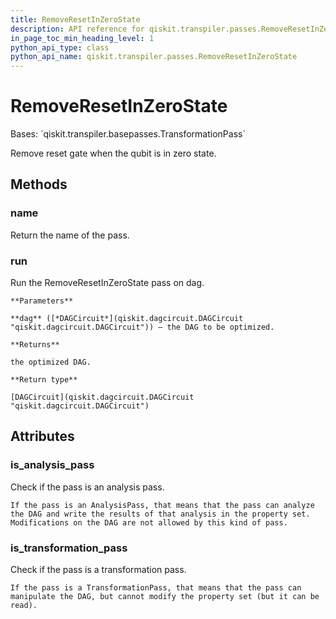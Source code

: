 ```yaml
---
title: RemoveResetInZeroState
description: API reference for qiskit.transpiler.passes.RemoveResetInZeroState
in_page_toc_min_heading_level: 1
python_api_type: class
python_api_name: qiskit.transpiler.passes.RemoveResetInZeroState
---
```


# RemoveResetInZeroState

<Class id="qiskit.transpiler.passes.RemoveResetInZeroState" isDedicatedPage={true} github="https://github.com/qiskit/qiskit/tree/stable/0.19/qiskit/transpiler/passes/optimization/remove_reset_in_zero_state.py" signature="RemoveResetInZeroState(*args, **kwargs)" modifiers="class">
  Bases: `qiskit.transpiler.basepasses.TransformationPass`

  Remove reset gate when the qubit is in zero state.

  ## Methods

  <span id="qiskit-transpiler-passes-removeresetinzerostate-name" />

  ### name

  <Function id="qiskit.transpiler.passes.RemoveResetInZeroState.name" signature="RemoveResetInZeroState.name()">
    Return the name of the pass.
  </Function>

  <span id="qiskit-transpiler-passes-removeresetinzerostate-run" />

  ### run

  <Function id="qiskit.transpiler.passes.RemoveResetInZeroState.run" signature="RemoveResetInZeroState.run(dag)">
    Run the RemoveResetInZeroState pass on dag.

    **Parameters**

    **dag** ([*DAGCircuit*](qiskit.dagcircuit.DAGCircuit "qiskit.dagcircuit.DAGCircuit")) – the DAG to be optimized.

    **Returns**

    the optimized DAG.

    **Return type**

    [DAGCircuit](qiskit.dagcircuit.DAGCircuit "qiskit.dagcircuit.DAGCircuit")
  </Function>

  ## Attributes

  ### is\_analysis\_pass

  <Attribute id="qiskit.transpiler.passes.RemoveResetInZeroState.is_analysis_pass">
    Check if the pass is an analysis pass.

    If the pass is an AnalysisPass, that means that the pass can analyze the DAG and write the results of that analysis in the property set. Modifications on the DAG are not allowed by this kind of pass.
  </Attribute>

  ### is\_transformation\_pass

  <Attribute id="qiskit.transpiler.passes.RemoveResetInZeroState.is_transformation_pass">
    Check if the pass is a transformation pass.

    If the pass is a TransformationPass, that means that the pass can manipulate the DAG, but cannot modify the property set (but it can be read).
  </Attribute>
</Class>

